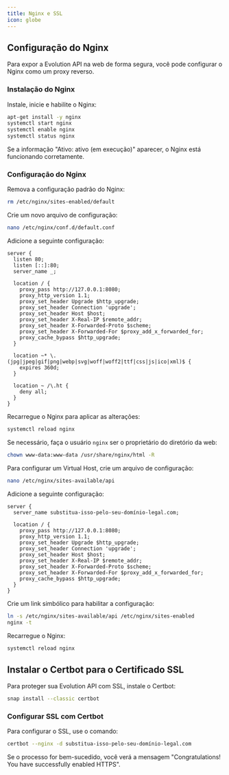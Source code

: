 ```yaml
---
title: Nginx e SSL
icon: globe  
---
```


## Configuração do Nginx

Para expor a Evolution API na web de forma segura, você pode configurar o Nginx como um proxy reverso.

### Instalação do Nginx

Instale, inicie e habilite o Nginx:

```bash
apt-get install -y nginx
systemctl start nginx
systemctl enable nginx
systemctl status nginx
```

Se a informação "Ativo: ativo (em execução)" aparecer, o Nginx está funcionando corretamente.

### Configuração do Nginx

Remova a configuração padrão do Nginx:

```bash
rm /etc/nginx/sites-enabled/default
```

Crie um novo arquivo de configuração:

```bash
nano /etc/nginx/conf.d/default.conf
```

Adicione a seguinte configuração:

```nginx
server {
  listen 80;
  listen [::]:80;
  server_name _;

  location / {
    proxy_pass http://127.0.0.1:8080;
    proxy_http_version 1.1;
    proxy_set_header Upgrade $http_upgrade;
    proxy_set_header Connection 'upgrade';
    proxy_set_header Host $host;
    proxy_set_header X-Real-IP $remote_addr;
    proxy_set_header X-Forwarded-Proto $scheme;
    proxy_set_header X-Forwarded-For $proxy_add_x_forwarded_for;
    proxy_cache_bypass $http_upgrade;
  }

  location ~* \.(jpg|jpeg|gif|png|webp|svg|woff|woff2|ttf|css|js|ico|xml)$ {
    expires 360d;
  }

  location ~ /\.ht {
    deny all;
  }
}
```

Recarregue o Nginx para aplicar as alterações:

```bash
systemctl reload nginx
```

Se necessário, faça o usuário `nginx` ser o proprietário do diretório da web:

```bash
chown www-data:www-data /usr/share/nginx/html -R
```

Para configurar um Virtual Host, crie um arquivo de configuração:

```bash
nano /etc/nginx/sites-available/api
```

Adicione a seguinte configuração:

```nginx
server {
  server_name substitua-isso-pelo-seu-domínio-legal.com;

  location / {
    proxy_pass http://127.0.0.1:8080;
    proxy_http_version 1.1;
    proxy_set_header Upgrade $http_upgrade;
    proxy_set_header Connection 'upgrade';
    proxy_set_header Host $host;
    proxy_set_header X-Real-IP $remote_addr;
    proxy_set_header X-Forwarded-Proto $scheme;
    proxy_set_header X-Forwarded-For $proxy_add_x_forwarded_for;
    proxy_cache_bypass $http_upgrade;
  }
}
```

Crie um link simbólico para habilitar a configuração:

```bash
ln -s /etc/nginx/sites-available/api /etc/nginx/sites-enabled
nginx -t
```

Recarregue o Nginx:

```bash
systemctl reload nginx
```

## Instalar o Certbot para o Certificado SSL

Para proteger sua Evolution API com SSL, instale o Certbot:

```bash
snap install --classic certbot
```

### Configurar SSL com Certbot

Para configurar o SSL, use o comando:

```bash
certbot --nginx -d substitua-isso-pelo-seu-domínio-legal.com
```

<Note>  
Se o processo for bem-sucedido, você verá a mensagem "Congratulations! You have successfully enabled HTTPS".
</Note>

